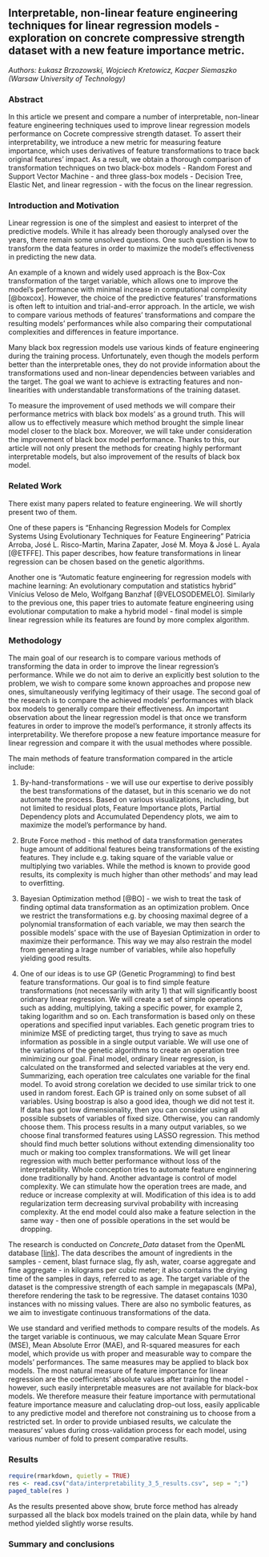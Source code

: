 ## Interpretable, non-linear feature engineering techniques for linear regression models - exploration on concrete compressive strength dataset with a new feature importance metric.

*Authors: Łukasz Brzozowski, Wojciech Kretowicz, Kacper Siemaszko (Warsaw University of Technology)*

### Abstract
In this article we present and compare a number of interpretable, non-linear feature engineering techniques used to improve linear regression models performance on Cocrete compressive strength dataset. To assert their interpretability, we introduce a new metric for measuring feature importance, which uses derivatives of feature transformations to trace back original features' impact. As a result, we obtain a thorough comparison of transformation techniques on two black-box models - Random Forest and Support Vector Machine -  and three glass-box models - Decision Tree, Elastic Net, and linear regression - with the focus on the linear regression.

### Introduction and Motivation

Linear regression is one of the simplest and easiest to interpret of the predictive models. While it has already been thorougly analysed over the years, there remain some unsolved questions. One such question is how to transform the data features in order to maximize the model's effectiveness in predicting the new data. 

An example of a known and widely used approach is the Box-Cox transformation of the target variable, which allows one to improve the model's performance with minimal increase in computational complexity [@boxcox]. However, the choice of the predictive features' transformations is often left to intuition and trial-and-error approach. In the article, we wish to compare various methods of features' transformations and compare the resulting models' performances while also comparing their computational complexities and differences in feature importance. 

Many black box regression models use various kinds of feature engineering during the training process. Unfortunately, even though the models perform better than the interpretable ones, they do not provide information about the transformations used and non-linear dependencies between variables and the target. The goal we want to achieve is extracting features and non-linearities with understandable transformations of the training dataset. 

To measure the improvement of used methods we will compare their performance metrics with black box models' as a ground truth. This will allow us to effectively measure which method brought the simple linear model closer to the black box. Moreover, we will take under consideration the improvement of black box model performance. Thanks to this, our article will not only present the methods for creating highly performant interpretable models, but also improvement of the results of black box model.

### Related Work
There exist many papers related to feature engineering. We will shortly present two of them.

One of these papers is "Enhancing Regression Models for Complex Systems Using Evolutionary Techniques for Feature Engineering" Patricia Arroba, José L. Risco-Martín, Marina Zapater, José M. Moya & José L. Ayala [@ETFFE]. This paper describes, how feature transformations in linear regression can be chosen based on the genetic algorithms.

Another one is "Automatic feature engineering for regression models with machine learning: An evolutionary computation and statistics hybrid" Vinícius Veloso de Melo, Wolfgang Banzhaf [@VELOSODEMELO]. Similarly to the previous one, this paper tries to automate feature engineering using evolutionar computation to make a hybrid model - final model is simple linear regression while its features are found by more complex algorithm.

### Methodology

The main goal of our research is to compare various methods of transforming the data in order to improve the linear regression's performance. While we do not aim to derive an explicitly best solution to the problem, we wish to compare some known approaches and propose new ones, simultaneously verifying legitimacy of their usage. The second goal of the research is to compare the achieved models' performances with black box models to generally compare their effectiveness. An important observation  about the linear regression model is that once we transform features in order to improve the model's performance, it stronly affects its interpretability. We therefore propose a new feature importance measure for linear regression and compare it with the usual methodes where possible.

The main methods of feature transformation compared in the article include:

1. By-hand-transformations - we will use our expertise to derive possibly the best transformations of the dataset, but in this scenario we do not automate the process. Based on various visualizations, including, but not limited to residual plots, Feature Importance plots, Partial Dependency plots and Accumulated Dependency plots, we aim to maximize the model's performance by hand.

2. Brute Force method - this method of data transformation generates huge amount of additional features being transformations of the existing features. They include e.g. taking square of the variable value or multiplying two variables. While the method is known to provide good results, its complexity is much higher than other methods' and may lead to overfitting.

3. Bayesian Optimization method [@BO] - we wish to treat the task of finding optimal data transformation as an optimization problem. Once we restrict the transformations e.g. by choosing maximal degree of a polynomial transformation of each variable, we may then search the possible models' space with the use of Bayesian Optimization in order to maximize their performance. This way we may also restrain the model from generating a lrage number of variables, while also hopefully yielding good results.

4. One of our ideas is to use GP (Genetic Programming) to find best feature transformations. Our goal is to find simple feature transformations (not necessarily with arity 1) that will significantly boost oridnary linear regression. We will create a set of simple operations such as adding, multiplying, taking a specific power, for example 2, taking logarithm and so on. Each transformation is based only on these operations and specified input variables. Each genetic program tries to minimize MSE of predicting target, thus trying to save as much information as possible in a single output variable. We will use one of the variations of the genetic algorithms to create an operation tree minimizing our goal. Final model, ordinary linear regression, is calculated on the transformed and selected variables at the very end. Summarizing, each operation tree calculates one variable for the final model. To avoid strong corelation we decided to use similar trick to one used in random forest. Each GP is trained only on some subset of all variables. Using boostrap is also a good idea, though we did not test it. If data has got low dimensionality, then you can consider using all possible subsets of variables of fixed size. Otherwise, you can randomly choose them. This process results in a many output variables, so we choose final transformed features using LASSO regression. This method should find much better solutions without extending dimensionality too much or making too complex transformations. We will get linear regression with much better performance without loss of the interpretability. Whole conception tries to automate feature enginnering done traditionally by hand. Another advantage is control of model complexity. We can stimulate how the operation trees are made, and reduce or increase complexity at will. Modification of this idea is to add regularization term decreasing survival probability with increasing complexity. At the end model could also make a feature selection in the same way - then one of possible operations in the set would be dropping.

The research is conducted on *Concrete_Data* dataset from the OpenML database [[link](https://www.openml.org/d/4353)]. The data describes the amount of ingredients in the samples - cement, blast furnace slag, fly ash, water, coarse aggregate and fine aggregate - in kilograms per cubic meter; it also contains the drying time of the samples in days, referred to as age. The target variable of the dataset is the compressive strength of each sample in megapascals (MPa), therefore rendering the task to be regressive. The dataset contains 1030 instances with no missing values. There are also no symbolic features, as we aim to investigate continuous transformations of the data.

We use standard and verified methods to compare results of the models. As the target variable is continuous, we may calculate Mean Square Error (MSE), Mean Absolute Error (MAE), and R-squared measures for each model, which provide us with proper and measurable way to compare the models' performances. The same measures may be applied to black box models. The most natural measure of feature importance for linear regression are the coefficients' absolute values after training the model - however, such easily interpretable measures are not available for black-box models. We therefore measure their feature importance  with permutational feature importance measure and caluclating drop-out loss, easily applicable to any predictive model and therefore not constraining us to choose from a restricted set. In order to provide unbiased results, we calculate the measures' values during cross-validation process for each model, using various number of fold to present comparative results. 

### Results

```r
require(rmarkdown, quietly = TRUE)
res <- read.csv("data/interpretability_3_5_results.csv", sep = ";")
paged_table(res )
```

As the results presented above show, brute force method has already surpassed all the black box models trained on the plain data, while by hand method yielded slightly worse results.

### Summary and conclusions 

